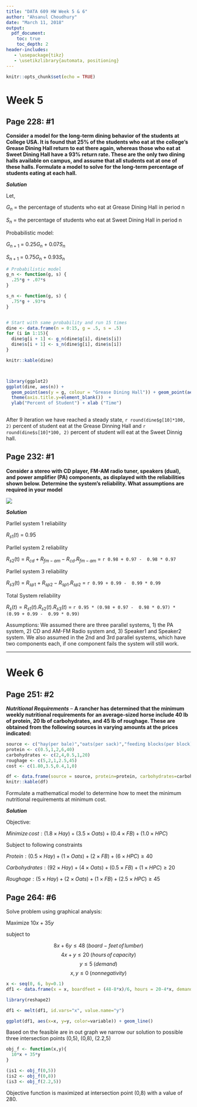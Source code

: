 ---
title: "DATA 609 HW Week 5 & 6"
author: "Ahsanul Choudhury"
date: "March 11, 2018"
output:
  pdf_document:
    toc: true
    toc_depth: 2
header-includes:
   - \usepackage{tikz}
   - \usetikzlibrary{automata, positioning}
---

```{r setup, include=FALSE}
knitr::opts_chunk$set(echo = TRUE)
```

# Week 5

## Page 228: #1

**Consider a model for the long-term dining behavior of the students at College USA. It is found that 25% of the students who eat at the college's Grease Dining Hall return to eat there again, whereas those who eat at Sweet Dining Hall have a 93% return rate. These are the only two dining halls available on campus, and assume that all students eat at one of these halls. Formulate a model to solve for the long-term percentage of students eating at each hall.**

***Solution***

\begin{tikzpicture}
    \node[state]             (g) {Grease Dining Hall};
    \node[state, right=of g] (s) {Sweet Dininf Hall};
    
    \draw[every loop]
        (g) edge[bend right, auto=left]  node {0.75} (s)
        (s) edge[bend right, auto=right] node {0.7} (g)
        (g) edge[loop left]              node {0.25} (s)
        (s) edge[loop right]             node {0.93} (g);
\end{tikzpicture}


Let,

$G_n$ = the percentage of students who eat at Grease Dining Hall in period n 

$S_n$ = the percentage of students who eat at Sweet Dining Hall in period n 

Probabilistic model:

$G_{n+1}$ = 0.25$G_{n}$ + 0.07$S_{n}$ 

$S_{n+1}$ = 0.75$G_{n}$ + 0.93$S_{n}$ 

```{r}
# Probabilistic model
g_n <- function(g, s) {
  .25*g + .07*s
}

s_n <- function(g, s) {
  .75*g + .93*s
}


# Start with same probability and run 15 times
dine <- data.frame(n = 0:15, g = .5, s = .5)
for (i in 1:15){
  dine$g[i + 1] <- g_n(dine$g[i], dine$s[i])
  dine$s[i + 1] <- s_n(dine$g[i], dine$s[i])
}

knitr::kable(dine)



library(ggplot2)
ggplot(dine, aes(n)) + 
  geom_point(aes(y = g, colour = "Grease Dining Hall")) + geom_point(aes(y = s, color = "Sweet Dining Hall"))  +
  theme(axis.title.y=element_blank())  + 
  ylab("Percent of Student") + xlab ("Time")
  
```

After 9 iteration we have reached a steady state, `r round(dine$g[10]*100, 2)` percent of student eat at the Grease Dinning Hall and `r round(dine$s[10]*100, 2)` percent of student will eat at the Sweet Dinnig hall.


## Page 232: #1

**Consider a stereo with CD player, FM-AM radio tuner, speakers (dual), and power amplifier (PA) components, as displayed with the reliabilities shown below. Determine the system's reliability. What assumptions are required in your model**

![](https://github.com/choudhury1023/DATA-609/raw/master/HW3_Fig1.png)

***Solution***

Parllel system 1 reliability

$R_{s1}(t)$ = 0.95

Parllel system 2 reliability

$R_{s2}$(t) = $R_{cd} + R_{fm-am} -  R_{cd} . R_{fm-am}$ = `r 0.98 + 0.97 -  0.98 * 0.97`

Parllel system 3 reliability

$R_{s3}$(t) = $R_{sp1} + R_{sp2} -  R_{sp1} . R_{sp2}$ = `r 0.99 + 0.99 -  0.99 * 0.99`

Total System reliability

$R_s(t) = R_{s1}(t).R_{s2}(t).R_{s3}(t)$ = `r 0.95 * (0.98 + 0.97 -  0.98 * 0.97) * (0.99 + 0.99 -  0.99 * 0.99)`


Assumptions: We assumed there are three parallel systems, 1) the PA system, 2) CD and AM-FM Radio system and, 3) Speaker1 and Speaker2 system. We also assumed in the 2nd and 3rd parallel systems, which have two components each, if one component fails the system will still work.

***

# Week 6

## Page 251: #2

***Nutritional Requirements*** -- **A rancher has determined that the minimum weekly nutritional requirements for an average-sized horse include 40 lb of protein, 20 lb of carbohydrates, and 45 lb of roughage. These are obtained from the following sources in varying amounts at the prices indicated:**

```{r, echo=FALSE}
source <- c("hay(per bale)","oats(per sack)","feeding blocks(per block)","high-protein cincentrate(per sack)","requirement per horse(per week)")  
protein <- c(0.5,1,2,6,40)
carbohydrates <- c(2,4,0.5,1,20)
roughage <- c(5,2,1,2.5,45)
cost <- c(1.80,3.5,0.4,1,0)

df <- data.frame(source = source, protein=protein, carbohydrates=carbohydrates, roughage=roughage, cost=cost)
knitr::kable(df)
```


Formulate a mathematical model to determine how to meet the minimum nutritional requirements at minimum cost.

***Solution***
  
Objective:

$Minimize \, cost: (1.8\times  Hay) + (3.5\times  Oats) + (0.4\times  FB) + (1.0\times  HPC)$

Subject to following constraints

$Protein: (0.5 \times Hay) + (1 \times Oats) + (2 \times FB) + (6 \times HPC) \geq 40$

$Carbohydrates: (92 \times Hay) + (4 \times Oats) + (0.5 \times FB) + (1 \times HPC) \geq 20$

$Roughage: (5 \times Hay) + (2 \times Oats) + (1 \times FB) + (2.5 \times HPC) \geq 45$



## Page 264: #6

Solve problem using graphical analysis:

Maximize $10x+35y$

   subject to

$$8x + 6y \leq 48\; (board-feet \,of \,lumber)$$
$$4x + y \leq 20\;(hours\, of\, capacity)$$
$$y \leq 5\;(demand)$$
$$x,y \leq 0\; (nonnegativity)$$

```{r}
x <- seq(0, 6, by=0.1)
df1 <- data.frame(x = x, boardfeet = (48-8*x)/6, hours = 20-4*x, demand = 5)

library(reshape2)

df1 <- melt(df1, id.vars="x", value.name="y")

ggplot(df1, aes(x=x, y=y, color=variable)) + geom_line()
```
Based on the feasible are in out graph we narrow our solution to possible three intersection points (0,5), (0,8), (2.2,5)

```{r}
obj_f <- function(x,y){
  10*x + 35*y
}

(is1 <- obj_f(0,5))
(is2 <- obj_f(0,8))
(is3 <- obj_f(2.2,5))
```

Objective function is maximized at intersection point (0,8) with a value of 280.
